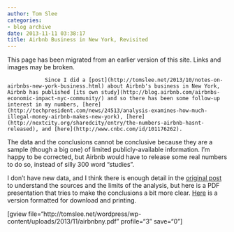 ```yaml
---
author: Tom Slee
categories:
- blog archive
date: 2013-11-11 03:38:17
title: Airbnb Business in New York, Revisited
---
```


::: {.callout-note}

This page has been migrated from an earlier version of this site. 
Links and images may be broken.

:::



				Since I did a [post](http://tomslee.net/2013/10/notes-on-airbnbs-new-york-business.html) about Airbnb's business in New York, Airbnb has published [its own study](http://blog.airbnb.com/airbnbs-economic-impact-nyc-community/) and so there has been some follow-up interest in my numbers, [here](http://techpresident.com/news/24513/analysis-examines-how-much-illegal-money-airbnb-makes-new-york), [here](http://nextcity.org/sharedcity/entry/the-numbers-airbnb-hasnt-released), and [here](http://www.cnbc.com/id/101176262).

The data and the conclusions cannot be conclusive because they are a sample (though a big one) of limited publicly-available information. I'm happy to be corrected, but Airbnb would have to release some real numbers to do so, instead of silly 300 word "studies".

I don't have new data, and I think there is enough detail in the [original post](http://tomslee.net/2013/10/notes-on-airbnbs-new-york-business.html) to understand the sources and the limits of the analysis, but here is a PDF presentation that tries to make the conclusions a bit more clear. [Here](http://tomslee.net/wordpress/wp-content/uploads/2013/11/airbnbny_handout.pdf) is a version formatted for download and printing.

[gview file="http://tomslee.net/wordpress/wp-content/uploads/2013/11/airbnbny.pdf" profile="3" save="0"]		
